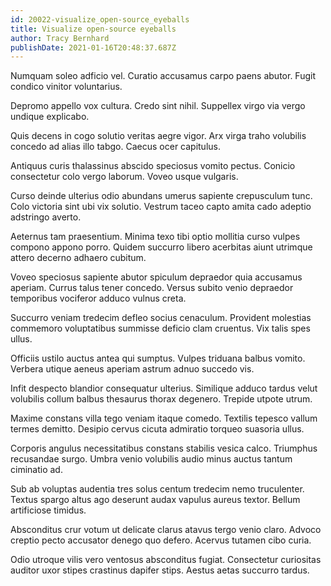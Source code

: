 ```yaml
---
id: 20022-visualize_open-source_eyeballs
title: Visualize open-source eyeballs
author: Tracy Bernhard
publishDate: 2021-01-16T20:48:37.687Z
---
```


Numquam soleo adficio vel. Curatio accusamus carpo paens abutor. Fugit condico vinitor voluntarius.

Depromo appello vox cultura. Credo sint nihil. Suppellex virgo via vergo undique explicabo.

Quis decens in cogo solutio veritas aegre vigor. Arx virga traho volubilis concedo ad alias illo tabgo. Caecus ocer capitulus.

Antiquus curis thalassinus abscido speciosus vomito pectus. Conicio consectetur colo vergo laborum. Voveo usque vulgaris.

Curso deinde ulterius odio abundans umerus sapiente crepusculum tunc. Colo victoria sint ubi vix solutio. Vestrum taceo capto amita cado adeptio adstringo averto.

Aeternus tam praesentium. Minima texo tibi optio mollitia curso vulpes compono appono porro. Quidem succurro libero acerbitas aiunt utrimque attero decerno adhaero cubitum.

Voveo speciosus sapiente abutor spiculum depraedor quia accusamus aperiam. Currus talus tener concedo. Versus subito venio depraedor temporibus vociferor adduco vulnus creta.

Succurro veniam tredecim defleo socius cenaculum. Provident molestias commemoro voluptatibus summisse deficio clam cruentus. Vix talis spes ullus.

Officiis ustilo auctus antea qui sumptus. Vulpes triduana balbus vomito. Verbera utique aeneus aperiam astrum adnuo succedo vis.

Infit despecto blandior consequatur ulterius. Similique adduco tardus velut volubilis collum balbus thesaurus thorax degenero. Trepide utpote utrum.

Maxime constans villa tego veniam itaque comedo. Textilis tepesco vallum termes demitto. Desipio cervus cicuta admiratio torqueo suasoria ullus.

Corporis angulus necessitatibus constans stabilis vesica calco. Triumphus recusandae surgo. Umbra venio volubilis audio minus auctus tantum ciminatio ad.

Sub ab voluptas audentia tres solus centum tredecim nemo truculenter. Textus spargo altus ago deserunt audax vapulus aureus textor. Bellum artificiose timidus.

Absconditus crur votum ut delicate clarus atavus tergo venio claro. Advoco creptio pecto accusator denego quo defero. Acervus tutamen cibo curia.

Odio utroque vilis vero ventosus absconditus fugiat. Consectetur curiositas auditor uxor stipes crastinus dapifer stips. Aestus aetas succurro tardus.
